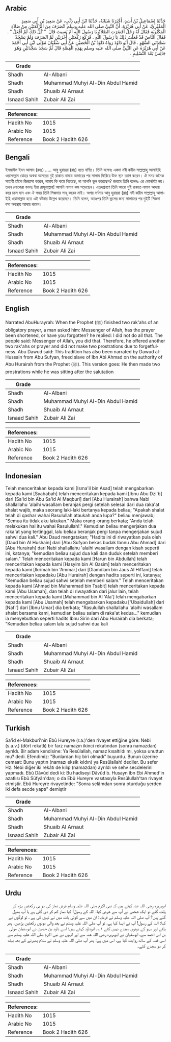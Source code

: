 ## Arabic


<div dir="rtl" lang="ar" style={{fontSize:'larger',backgroundColor:'#f8f9fa',padding:20}}>
حَدَّثَنَا إِسْمَاعِيلُ بْنُ أَسَدٍ، أَخْبَرَنَا شَبَابَةُ، حَدَّثَنَا ابْنُ أَبِي ذِئْبٍ، عَنْ سَعِيدِ بْنِ أَبِي سَعِيدٍ الْمَقْبُرِيِّ، عَنْ أَبِي هُرَيْرَةَ، أَنَّ النَّبِيَّ صلى الله عليه وسلم انْصَرَفَ مِنَ الرَّكْعَتَيْنِ مِنْ صَلاَةِ الْمَكْتُوبَةِ فَقَالَ لَهُ رَجُلٌ أَقَصُرَتِ الصَّلاَةُ يَا رَسُولَ اللَّهِ أَمْ نَسِيتَ قَالَ ‏ "‏ كُلَّ ذَلِكَ لَمْ أَفْعَلْ ‏"‏ ‏.‏ فَقَالَ النَّاسُ قَدْ فَعَلْتَ ذَلِكَ يَا رَسُولَ اللَّهِ ‏.‏ فَرَكَعَ رَكْعَتَيْنِ أُخْرَيَيْنِ ثُمَّ انْصَرَفَ وَلَمْ يَسْجُدْ سَجْدَتَىِ السَّهْوِ ‏.‏ قَالَ أَبُو دَاوُدَ رَوَاهُ دَاوُدُ بْنُ الْحُصَيْنِ عَنْ أَبِي سُفْيَانَ مَوْلَى ابْنِ أَبِي أَحْمَدَ عَنْ أَبِي هُرَيْرَةَ عَنِ النَّبِيِّ صلى الله عليه وسلم بِهَذِهِ الْقِصَّةِ قَالَ ثُمَّ سَجَدَ سَجْدَتَيْنِ وَهُوَ جَالِسٌ بَعْدَ التَّسْلِيمِ ‏.‏
</div>
<div style={{backgroundColor:'#f8f9fa',padding:20, marginBottom: 10}}><table> <thead> <tr> <th>Grade</th> <th></th> </tr> </thead> <tbody> <tr><td>Shadh</td><td>Al-Albani</td></tr><tr><td>Shadh</td><td>Muhammad Muhyi Al-Din Abdul Hamid</td></tr><tr><td>Shadh</td><td>Shuaib Al Arnaut</td></tr><tr><td>Isnaad Sahih</td><td>Zubair Ali Zai</td></tr></tbody></table><table> <thead> <tr> <th>References:</th> <th></th> </tr> </thead> <tbody><tr><td>Hadith No</td><td>1015</td></tr><tr><td>Arabic No</td><td>1015</td></tr><tr><td>Reference</td><td>Book 2 Hadith 626</td></tr></tbody></table></div>

## Bengali


<div dir="ltr" lang="bn" style={{fontSize:'larger',backgroundColor:'#f8f9fa',padding:20}}>
ইসমাঈল ইবন আসাদ (রহঃ) ..... আবু হুরায়রা (রাঃ) হতে বর্ণিত। তিনি বলেনঃ একদা নবী করীম সাল্লাল্লাহু আলাইহি ওয়াসাল্লাম যোহর অথবা আসরের দুই রাকাত নামায আদায়ের পর সালাম ফিরিয়ে উক্ত স্থান ত্যাগ করেন। ঐ সময় জনৈক সাহাবী তাঁকে জিজ্ঞাসা করেন, নামায কি কমে গিয়েছে, না আপনি ভুল করেছেন? জবাবে তিনি বলেনঃ এর কোনটাই নয়। তখন লোকেরা বললঃ ইয়া রাসূলাল্লাহ! আপনি নামায কম পড়েছেন। এতদশ্রবণে তিনি আরো দুই রাকাত নামায আদায় করে চলে যান এবং ঐ সময় তিনি সিজদায় সাহূ করেন নাই। অপর বর্ণনায় আবু হুরায়রা (রাঃ) নবী করীম সাল্লাল্লাহু আলাইহি ওয়াসাল্লাম হতে এই ঘটনার উল্লেখ করেছেন। তিনি বলেন, অতঃপর তিনি ভুলের জন্য সালামের পর দুইটি সিজদা বসা অবস্থায় আদায় করেন।
</div>
<div style={{backgroundColor:'#f8f9fa',padding:20, marginBottom: 10}}><table> <thead> <tr> <th>Grade</th> <th></th> </tr> </thead> <tbody> <tr><td>Shadh</td><td>Al-Albani</td></tr><tr><td>Shadh</td><td>Muhammad Muhyi Al-Din Abdul Hamid</td></tr><tr><td>Shadh</td><td>Shuaib Al Arnaut</td></tr><tr><td>Isnaad Sahih</td><td>Zubair Ali Zai</td></tr></tbody></table><table> <thead> <tr> <th>References:</th> <th></th> </tr> </thead> <tbody><tr><td>Hadith No</td><td>1015</td></tr><tr><td>Arabic No</td><td>1015</td></tr><tr><td>Reference</td><td>Book 2 Hadith 626</td></tr></tbody></table></div>

## English


<div dir="ltr" lang="en" style={{fontSize:'larger',backgroundColor:'#f8f9fa',padding:20}}>
Narrated AbuHurayrah: When the Prophet (ﷺ) finished two rak'ahs of an obligatory prayer, a man asked him: Messenger of Allah, has the prayer been shortened, or have you forgotten? he replied: I did not do all that. The people said: Messenger of Allah, you did that. Therefore, he offered another two rak'ahs or prayer and did not make two prostrations due to forgetfulness. Abu Dawud said: This tradition has also been narrated by Dawud al-Hussain from Abu Sufyan, freed slave of Ibn Abi Ahmad on the authority of Abu Hurairah from the Prophet (ﷺ). This version goes: He then made two prostrations while he was sitting after the salutation
</div>
<div style={{backgroundColor:'#f8f9fa',padding:20, marginBottom: 10}}><table> <thead> <tr> <th>Grade</th> <th></th> </tr> </thead> <tbody> <tr><td>Shadh</td><td>Al-Albani</td></tr><tr><td>Shadh</td><td>Muhammad Muhyi Al-Din Abdul Hamid</td></tr><tr><td>Shadh</td><td>Shuaib Al Arnaut</td></tr><tr><td>Isnaad Sahih</td><td>Zubair Ali Zai</td></tr></tbody></table><table> <thead> <tr> <th>References:</th> <th></th> </tr> </thead> <tbody><tr><td>Hadith No</td><td>1015</td></tr><tr><td>Arabic No</td><td>1015</td></tr><tr><td>Reference</td><td>Book 2 Hadith 626</td></tr></tbody></table></div>

## Indonesian


<div dir="ltr" lang="id" style={{fontSize:'larger',backgroundColor:'#f8f9fa',padding:20}}>
Telah menceritakan kepada kami [Isma'il bin Asad] telah mengabarkan kepada kami [Syababah] telah menceritakan kepada kami [Ibnu Abu Dzi'b] dari [Sa'id bin Abu Sa'id Al Maqburi] dari [Abu Hurairah] bahwa Nabi shallallahu 'alaihi wasallam beranjak pergi setelah selesai dari dua raka'at shalat wajib, maka seorang laki-laki bertanya kepada beliau; "Apakah shalat telah di qashar wahai Rasulullah ataukah anda lupa?" beliau menjawab; "Semua itu tidak aku lakukan." Maka orang-orang berkata; "Anda telah melakukan hal itu wahai Rasulullah!." Kemudian beliau mengerjakan dua raka'at yang tertinggal, lalu beliau beranjak pergi tanpa mengerjakan sujud sahwi dua kali." Abu Daud mengatakan; "Hadits ini di riwayatkan pula oleh [Daud bin Al Hushain] dari [Abu Sufyan bekas budak Ibnnu Abu Ahmad] dari [Abu Hurairah] dari Nabi shallallahu 'alaihi wasallam dengan kisah seperti ini, katanya; "kemudian beliau sujud dua kali dan duduk setelah memberi salam." Telah menceritakan kepada kami [Harun bin Abdullah] telah menceritakan kepada kami [Hasyim bin Al Qasim] telah menceritakan kepada kami [Ikrimah bin 'Ammar] dari [Dlamdlam bin Jaus Al Hiffani] telah menceritakan kepadaku [Abu Hurairah] dengan hadits seperti ini, katanya; "Kemudian beliau sujud sahwi setelah memberi salam." Telah menceritakan kepada kami [Ahmad bin Muhammad bin Tsabit] telah menceritakan kepada kami [Abu Usamah], dan telah di riwayatkan dari jalur lain, telah menceritakan kepada kami [Muhammad bin Al 'Ala'] telah mengabarkan kepada kami [Abu Usamah] telah mengabarkan kepadaku ['Ubaidullah] dari [Nafi'] dari [Ibnu Umar] dia berkata; "Rasulullah shallallahu 'alaihi wasallam shalat bersama kami, kemudian beliau salam di raka'at kedua…" kemudian ia menyebutkan seperti hadits Ibnu Sirin dari Abu Hurairah dia berkata; "Kemudian beliau salam lalu sujud sahwi dua kali
</div>
<div style={{backgroundColor:'#f8f9fa',padding:20, marginBottom: 10}}><table> <thead> <tr> <th>Grade</th> <th></th> </tr> </thead> <tbody> <tr><td>Shadh</td><td>Al-Albani</td></tr><tr><td>Shadh</td><td>Muhammad Muhyi Al-Din Abdul Hamid</td></tr><tr><td>Shadh</td><td>Shuaib Al Arnaut</td></tr><tr><td>Isnaad Sahih</td><td>Zubair Ali Zai</td></tr></tbody></table><table> <thead> <tr> <th>References:</th> <th></th> </tr> </thead> <tbody><tr><td>Hadith No</td><td>1015</td></tr><tr><td>Arabic No</td><td>1015</td></tr><tr><td>Reference</td><td>Book 2 Hadith 626</td></tr></tbody></table></div>

## Turkish


<div dir="ltr" lang="tr" style={{fontSize:'larger',backgroundColor:'#f8f9fa',padding:20}}>
Sa'îd el-Makburî'nin Ebû Hureyre (r.a.)'den rivayet ettiğine göre: Nebi (s.a.v.) (dört rekatlı) bir farz namazın ikinci rekatından (sonra namazdan) ayrıldı. Bir adam kendisine: Ya Resûlallah, namaz kısaltıldı mı, yoksa unuttun mu? dedi. Efendimiz: "Bunlardan hiç biri olmadı" buyurdu. Bunun üzerine cemaat: Bunu yaptın (namazı eksik kıldın) ya Resûlallah! dediler. Bu sefer Hz. Nebi diğer iki rekâtı de kılıp (namazdan) ayrıldı ve sehv secdelerini yapmadı. Ebû Dâvûd dedi ki: Bu hadiseyi Dâvûd b. Husayn îbn Ebi Ahmed'in azatlısı Ebû Süfyân'dan; o da Ebû Hureyre vasıtasıyla Resûlullah'tan rivayet etmiştir. Ebû Hureyre rivayetinde: "Sonra selâmdan sonra oturduğu yerden iki defa secde yaptı" demiştir
</div>
<div style={{backgroundColor:'#f8f9fa',padding:20, marginBottom: 10}}><table> <thead> <tr> <th>Grade</th> <th></th> </tr> </thead> <tbody> <tr><td>Shadh</td><td>Al-Albani</td></tr><tr><td>Shadh</td><td>Muhammad Muhyi Al-Din Abdul Hamid</td></tr><tr><td>Shadh</td><td>Shuaib Al Arnaut</td></tr><tr><td>Isnaad Sahih</td><td>Zubair Ali Zai</td></tr></tbody></table><table> <thead> <tr> <th>References:</th> <th></th> </tr> </thead> <tbody><tr><td>Hadith No</td><td>1015</td></tr><tr><td>Arabic No</td><td>1015</td></tr><tr><td>Reference</td><td>Book 2 Hadith 626</td></tr></tbody></table></div>

## Urdu


<div dir="rtl" lang="ur" style={{fontSize:'larger',backgroundColor:'#f8f9fa',padding:20}}>
ابوہریرہ رضی اللہ عنہ کہتے ہیں کہ نبی اکرم صلی اللہ علیہ وسلم فرض نماز کی دو ہی رکعتیں پڑھ کر پلٹ گئے تو ایک شخص نے آپ سے عرض کیا: اللہ کے رسول! کیا نماز کم کر دی گئی ہے یا آپ بھول گئے ہیں؟ آپ صلی اللہ علیہ وسلم نے فرمایا: ان میں سے کوئی بات میں نے نہیں کی ہے ، تو لوگوں نے کہا: اللہ کے رسول! آپ نے ایسا کیا ہے، تو آپ صلی اللہ علیہ وسلم نے بعد والی دونوں رکعتیں پڑھیں، پھر پلٹے اور سہو کے دونوں سجدے نہیں کئے ۱؎۔ ابوداؤد کہتے ہیں: اسے داود بن حصین نے ابوسفیان مولی بن ابی احمد سے، ابوسفیان نے ابوہریرہ رضی اللہ عنہ سے اور انہوں نے نبی اکرم صلی اللہ علیہ وسلم سے اسی قصہ کے ساتھ روایت کیا ہے، اس میں ہے: پھر آپ صلی اللہ علیہ وسلم نے سلام پھیرنے کے بعد بیٹھ کر دو سجدے کئے۔
</div>
<div style={{backgroundColor:'#f8f9fa',padding:20, marginBottom: 10}}><table> <thead> <tr> <th>Grade</th> <th></th> </tr> </thead> <tbody> <tr><td>Shadh</td><td>Al-Albani</td></tr><tr><td>Shadh</td><td>Muhammad Muhyi Al-Din Abdul Hamid</td></tr><tr><td>Shadh</td><td>Shuaib Al Arnaut</td></tr><tr><td>Isnaad Sahih</td><td>Zubair Ali Zai</td></tr></tbody></table><table> <thead> <tr> <th>References:</th> <th></th> </tr> </thead> <tbody><tr><td>Hadith No</td><td>1015</td></tr><tr><td>Arabic No</td><td>1015</td></tr><tr><td>Reference</td><td>Book 2 Hadith 626</td></tr></tbody></table></div>